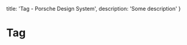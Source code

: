 
  title: 'Tag - Porsche Design System',
  description: 'Some description'
}

# Tag <ComponentStatus tagName="p-tag"></ComponentStatus>

<TableOfContents headings={[]} />

<Configurator tagName="p-tag" story={tagStory} />

